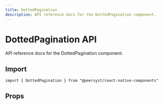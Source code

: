 ```yaml
---
title: DottedPagination
description: API reference docs for the DottedPagination component.
---
```



# DottedPagination API

API reference docs for the DottedPagination component.

## Import

```tsx
import { DottedPagination } from "@peersyst/react-native-components"
```

## Props

<Props component="DottedPagination" />